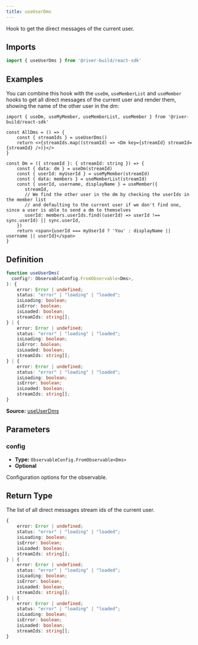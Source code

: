 ```yaml
---
title: useUserDms
---
```

Hook to get the direct messages of the current user.

## Imports

```ts
import { useUserDms } from '@river-build/react-sdk'
```

## Examples

You can combine this hook with the `useDm`, `useMemberList` and `useMember` hooks to get all direct messages of the current user and render them, showing the name of the other user in the dm:
```tsx
import { useDm, useMyMember, useMemberList, useMember } from '@river-build/react-sdk'

const AllDms = () => {
    const { streamIds } = useUserDms()
    return <>{streamIds.map((streamId) => <Dm key={streamId} streamId={streamId} />)}</>
}

const Dm = ({ streamId }: { streamId: string }) => {
    const { data: dm } = useDm(streamId)
    const { userId: myUserId } = useMyMember(streamId)
    const { data: members } = useMemberList(streamId)
    const { userId, username, displayName } = useMember({
       streamId,
       // We find the other user in the dm by checking the userIds in the member list
       // and defaulting to the current user if we don't find one, since a user is able to send a dm to themselves
       userId: members.userIds.find((userId) => userId !== sync.userId) || sync.userId,
    })
    return <span>{userId === myUserId ? 'You' : displayName || username || userId}</span>
}
```

## Definition

```ts
function useUserDms(
  config?: ObservableConfig.FromObservable<Dms>,
): {
    error: Error | undefined;
    status: "error" | "loading" | "loaded";
    isLoading: boolean;
    isError: boolean;
    isLoaded: boolean;
    streamIds: string[];
} | {
    error: Error | undefined;
    status: "error" | "loading" | "loaded";
    isLoading: boolean;
    isError: boolean;
    isLoaded: boolean;
    streamIds: string[];
} | {
    error: Error | undefined;
    status: "error" | "loading" | "loaded";
    isLoading: boolean;
    isError: boolean;
    isLoaded: boolean;
    streamIds: string[];
}
```

**Source:** [useUserDms](https://github.com/towns-protocol/towns/blob/main/packages/react-sdk/src/useUserDms.ts)

## Parameters

### config

- **Type:** `ObservableConfig.FromObservable<Dms>`
- **Optional**

Configuration options for the observable.

## Return Type

The list of all direct messages stream ids of the current user.

```ts
{
    error: Error | undefined;
    status: "error" | "loading" | "loaded";
    isLoading: boolean;
    isError: boolean;
    isLoaded: boolean;
    streamIds: string[];
} | {
    error: Error | undefined;
    status: "error" | "loading" | "loaded";
    isLoading: boolean;
    isError: boolean;
    isLoaded: boolean;
    streamIds: string[];
} | {
    error: Error | undefined;
    status: "error" | "loading" | "loaded";
    isLoading: boolean;
    isError: boolean;
    isLoaded: boolean;
    streamIds: string[];
}
```
